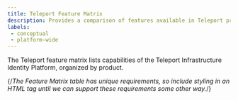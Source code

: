 ```yaml
---
title: Teleport Feature Matrix
description: Provides a comparison of features available in Teleport products.
labels:
 - conceptual
 - platform-wide
---
```


The Teleport feature matrix lists capabilities of the Teleport Infrastructure
Identity Platform, organized by product.

{/*The Feature Matrix table has unique requirements, so include styling in an
HTML tag until we can support these requirements some other way.*/} 
<style dangerouslySetInnerHTML={{__html: `
  /* 
    Shade certain rows the color of the cell dividers to provide the illusion of
    column spans until the docs engine supports them in Markdown tables. We need
    to update this list whenever we change the organization of the tables.
  */
  table:nth-of-type(1) tbody tr:nth-of-type(1),
  table:nth-of-type(1) tbody tr:nth-of-type(5),
  table:nth-of-type(1) tbody tr:nth-of-type(7),
  table:nth-of-type(1) tbody tr:nth-of-type(14),
  table:nth-of-type(1) tbody tr:nth-of-type(17),
  table:nth-of-type(1) tbody tr:nth-of-type(25),
  table:nth-of-type(1) tbody tr:nth-of-type(28),
  table:nth-of-type(5) tbody tr:nth-of-type(1),
  table:nth-of-type(5) tbody tr:nth-of-type(9),
  table:nth-of-type(5) tbody tr:nth-of-type(19)
  {
    background: #dddddd;
  }

  /*
    Since the feature matrix includes multiple tables, set a fixed cell 
    width to ensure that all tables are aligned.
  */
  table {
    table-layout: fixed;
  }

  th, td {
    width: 18%;
  }

  th:first-child, td:first-child {
    width: 46%;
  }
  `
  }}
/>

The **Teleport Identity Infrastructure Platform** modernizes identity, access,
and policy for infrastructure, for both human and non-human identities. Products
include:

- [Teleport Zero Trust Access](#teleport-zero-trust-access)
- [Teleport Machine & Workload Identity](#teleport-machine--workload-identity)
- [Teleport Identity Governance](#teleport-identity-governance)
- [Teleport Identity Security](#teleport-identity-security)

## Teleport Zero Trust Access

**Teleport Zero Trust Access** provides engineers with least privileged access
to applications, servers, databases, Kubernetes clusters, and other resources
across distributed infrastructures.

|  | **Enterprise (Cloud)** | **Enterprise (Self-Hosted)** | **Community Edition** |
|---|:---:|:---:|:---:|
|**User identity.** Authenticate users without passwords:||||
| [Single Sign-On](zero-trust-access/sso/sso.mdx)| GitHub, Google Workspace, Microsoft Entra ID, Okta, OIDC, SAML, Teleport | GitHub, Google Workspace, Microsoft Entra ID, Okta, OIDC, SAML, Teleport | GitHub |
| User & Group Provisioning & Deprovisioning (SCIM & Custom Protocols), including Okta and Entra | Available In Teleport Identity Governance | Available In Teleport Identity Governance | ✖ |
| [Hardware Private Key Support](./admin-guides/access-controls/guides/hardware-key-support.mdx) (e.g., via YubiKey) | ✔ (External-connected HSM/KMS coming soon) | ✔ | ✖ |
|**Resource identity.** Assign a cryptographic identity to every Teleport Protected Resource:||||
| Protecting: [Applications](zero-trust-access/enroll-resources/application-access/getting-started.mdx), [Databases](./enroll-resources/database-access/getting-started.mdx), [Kubernetes Clusters](./enroll-resources/kubernetes-access/getting-started.mdx), [Linux Servers](./enroll-resources/server-access/getting-started.mdx), [Windows Servers](./enroll-resources/desktop-access/introduction.mdx), [Windows Desktops](./enroll-resources/desktop-access/introduction.mdx), Cloud Consoles & Resources (AWS, Azure, GCP), [GitHub](./admin-guides/management/guides/github-integration.mdx) | ✔ | ✔ | ✔ (does not include Oracle support) |
|**Secure remote access.** Zero-trust, auditable access to your infrastructure:||||
| Dynamic, self-updating inventory | ✔ | ✔ | ✔ |
| Supports SSH, RDP, Kubernetes, Databases, AWS, Azure, GCP API and CLI, Web applications and services, TCP endpoints for Linux, Windows and MacOS. | ✔ | ✔ | ✔ |
| [Machines](machine-workload-identity/machine-id/machine-id.mdx) and [workloads](machine-workload-identity/workload-identity/introduction.mdx) | Available in Teleport Machine & Workload Identity | Available in Teleport Machine & Workload Identity | Available in Teleport Machine & Workload Identity |
| Agentless Integration with [OpenSSH Servers](./enroll-resources/server-access/openssh/openssh-agentless.mdx) | ✔ | ✔ | ✔ |
| [IP-Based Restrictions](./admin-guides/access-controls/guides/ip-pinning.mdx) | ✔ | ✔ | ✖ |
| [Teleport VNet](./connect-your-client/vnet.mdx) | ✔ | ✔ | ✔ |
|**Short-lived privileges.** Ephemeral authorization granted through short-lived certificates:||||
| [Role-Based Access Control](./admin-guides/access-controls/guides/role-templates.mdx) | ✔ | ✔ | ✔ |
| [Just-in-Time Access Requests & Reviews](identity-governance/access-requests/resource-requests.mdx) | Available in Teleport Identity Governance | Available in Teleport Identity Governance | Only can request roles through CLI  |
|**Session recording and interactive controls.** Record, replay, join, and moderate interactive sessions:||||
| [Session Recording with Playback](./reference/architecture/session-recording.mdx) | ✔ | ✔ | ✔ |
| [Enhanced Session Recording](./enroll-resources/server-access/guides/bpf-session-recording.mdx) | ✔ | ✔ | ✔ |
| [Recording Proxy Mode](./enroll-resources/server-access/guides/recording-proxy-mode.mdx) | ✖ | ✔ | ✔ |
| Live Sessions View | SSH, Kubernetes, Desktops, Databases | SSH, Kubernetes, Desktops, Databases | SSH, Kubernetes, Desktops, Databases |
| Protocol-Level Events, for all supported resources | ✔ | ✔ | ✔ |
| [Dual Authorization](./admin-guides/access-controls/guides/dual-authz.mdx) | ✔ | ✔ | ✖ |
| [Session Sharing & Moderation](./admin-guides/access-controls/guides/joining-sessions.mdx) | ✔ | ✔ | ✖ |
|**Identity-based audit events:** ||||
| [Structured Audit Logs](./reference/monitoring/audit.mdx) | ✔ | ✔ | ✔ |
| [Export to SIEM](zero-trust-access/export-audit-events/export-audit-events.mdx) | ✔ | ✔ | ✔ |
|**Regulatory standards and frameworks:**||||
| [FedRAMP Control](zero-trust-access/compliance-frameworks/fedramp.mdx) | ✖ | ✔ | ✖ |
| FIPS-compliant binaries for FedRAMP (Low, Moderate, High) | ✖ | ✔ | ✖ |
| DORA, SOX, ISO, NIS2, PCI DSS, SOC 2, HIPAA, NIST  | ✔ | ✔ | Limited |

## Teleport Machine & Workload Identity

**Teleport Machine & Workload Identity** is a non-human identity management
solution that secures machine-to-machine communication with short-lived
certificates, access control, and auditability.

|  | **Enterprise (Cloud)** | **Enterprise (Self-Hosted)** | **Community Edition** |
|---|:---:|:---:|:---:|
| **Service Discovery:** Live inventory of machine and workload identities for CI/CD jobs, microservices, and others | ✔ | ✔ | ✔ |
|**Issuance:** Provisions cryptographic identities for [machines](machine-workload-identity/machine-id/getting-started.mdx) and [workloads](machine-workload-identity/workload-identity/getting-started.mdx), eliminating anonymous computing and the need for static over-privileged users and automating certificate rotation | ✔ | ✔ | ✔ |
|**Secretless Authentication:** Eliminates the need for API keys and long-term secrets with short-lived certificates.| ✔ | ✔ | ✔ |
|**Ephemeral Authorization:** With granular ABAC/RBAC for workload interactions | ✔ | ✔ | ✔ |
|**Auditability:** Audit data, exportable to SIEMs, for compliance reporting & reviews | ✔ | ✔ | ✔ |
|**Integration:** Supports open-source policy agents, dev tool APIs, and Cloud IAM. Others include Jenkins, Github actions, Terraform Cloud, AWS Roles anywhere and more. | ✔ | ✔ | ✔ |
|**HSM and TPM support** for bootstrapping, joining, and encryption | ✔ | ✔ | ✖ |
|**Open Standards** \- JWT, SPIFFE, x509 and others to avoid vendor lock-in | ✔ | ✔ | ✔ |
|**External PKI integration:** Configure an external PKI hierarchy to use for issuing SPIFFE SVIDs | ✔ | ✔ | ✖ |
|**Sigstore attestation:** Enforce validation of container supply-chain security when issuing SPIFFE SVIDs  | ✔ | ✔ | ✖ |

## Teleport Identity Governance

**Teleport Identity Governance** hardens and monitors identities for both human
and non-human identities.

|  | **Enterprise (Cloud)** | **Enterprise (Self-Hosted)** | **Community Edition** |
|---|:---:|:---:|:---:|
| [JIT Access Requests](./admin-guides/access-controls/guides/dual-authz.mdx): Grant only those privileges necessary to complete the task at hand. Remove the need for super-privileged accounts. | ✔ | ✔ | Only can request roles through CLI  |
| Automatic Access Requests & Approvals: Automate pre-defined workflows based on RBAC, ABAC, or context-based authorization. | ✔ | ✔ | ✖ |
| [Access Lists & Access Reviews](identity-governance/access-lists/access-lists.mdx): Review access requests using Slack, PagerDuty, Microsoft Teams, Jira and ServiceNow. Assign managers, automate mandatory reviews, and implement custom review logic using our API and Go SDK. Integrates with AWS Identity Center. | ✔ | ✔ | ✖ |
| [Session & Identity Locks](identity-governance/locking.mdx): Lock suspicious or compromised identities and stop all their activity across all protocols and services. | ✔ | ✔ | ✖ |
| [Device Trust](identity-governance/device-trust/guide.mdx): Require an up-to-date, registered device for each authentication. Teleport uses TPMs and secure enclaves to give every device a cryptographic identity. Restrict further by resource or MDM-authorization. | ✔ | ✔ | ✖ |
| User & Group Provisioning & Deprovisioning (SCIM & Custom Protocols), including Okta and Entra | ✔ | ✔ | ✖ |
| [Access Monitoring & Response](identity-governance/access-monitoring.mdx): Detect overly broad privileges and inspect sessions that are not using strong protection, such as multi-factor authentication or device trust. Alert on access violations and purge unused permissions with automated access rules. | ✔ | ✔ | ✖ |
| [Okta integration](identity-governance/okta/okta.mdx): Configure Teleport to import and grant access to Okta applications and user groups. | ✔ | ✔ | ✖ |
| Microsoft Entra ID directory synchronization and SSO [integration](zero-trust-access/sso/azuread.mdx) | ✔ | ✔ | ✖ |

## Teleport Identity Security

**Teleport Identity Security** identifies & mitigates risk in access paths.

|  | **Enterprise (Cloud)** | **Enterprise (Self-Hosted)** | **Community Edition** |
|---|:---:|:---:|:---:|
| Access Graph: Import and analysis of AWS, Azure, Okta, Microsoft Entra, GitLab and AWS IAM roles | ✔ | ✔ | ✖ |
| Discover secrets, SSH Key Scanning| ✔ | ✔ | ✖ |
| Discover standing privileges  | ✔ | ✔ | ✖ |
| Analyze  shadow access and drift of security posture | ✔ | ✔ | ✖ |
| Investigate identity vulnerabilities and potential exposures | ✔ | ✔ | ✖ |
| Monitor critical assets with [Crown Jewel](identity-security/crown-jewels.mdx) Alerting | ✔ | ✔ | ✖ |

## Platform integrations, management, licensing, and deployment

|  | **Enterprise (Cloud)** | **Enterprise (Self-Hosted)** | **Community Edition** |
|---|:---:|:---:|:---:|
| **Integrations:** ||||
| Infrastructure as Code (IaC): Terraform, K8s Operator | ✔ | ✔ | ✔ |
| Cloud Providers: AWS, Azure, GCP | ✔ | ✔ | ✔ |
| Security Information & Event Management (SIEM): Elastic, Splunk, Panther, and anything else that integrates with Fluentd | ✔ | ✔ | ✔ |
| ITSM: ServiceNow, JIRA | ✔ | ✔ | ✖ |
| Access Request Integration: Slack, Teams, Discord, Mattermost, PagerDuty, Opsgenie, Email | ✔ | ✔ | ✔ |
| [Hardware Private Key Support](./admin-guides/access-controls/guides/hardware-key-support.mdx) (e.g., via YubiKey) | ✔ (External-connected HSM/KMS coming soon) | ✔ | ✖ |
| [Hardware Security Module support](./admin-guides/deploy-a-cluster/hsm.mdx) for encryption at rest | ✔ (External-connected HSM/KMS coming soon) | ✔ | ✖ |
| **Management and licensing:** ||||
| Annual or multi-year contracts, volume discounts | ✔ | ✔ | ✖ |
| Anonymized Usage Tracking | ✔ | ✔ | Opt-in |
| [Backend support](./reference/backends.mdx) | All data is stored in DynamoDB and S3 with server-side encryption. | Any S3-compatible storage for session records, many managed backends for custom audit log storage | Any S3-compatible storage for session records, many managed backends for custom audit log storage. |
| Multi-region failover using Cockroach DB | ✔ | ✔ | ✖ |
| Data storage location | Data is stored in Teleport's AWS infrastructure with audit logs/sessions optionally in customer AWS accounts. Proxy Service instances are deployed across the world for low-latency access. | Can store data anywhere in the world, on most managed cloud backends | Can store data anywhere in the world, on most managed cloud backends |
| License | Commercial | Commercial | Commercial for binaries, with restrictions: Free usage for companies with \<100 employees and \<US$10M annual revenue. Code on GitHub distributed via AGPL-3.0  |
| Publicly accessible domain name | A subdomain of teleport.sh | Custom | Custom |
| [Support](https://support.goteleport.com/hc/en-us/articles/16562919750419-Priority-Support) | 24x7 (Severity 1) support with premium SLAs and account managers. | 24x7 (Severity 1) support with premium SLAs and account managers | Slack community |
| Version support | Deploys last stable release with 2-3 week lag for stability. | All supported releases available to install and download. |  All supported releases available to install and download. |
| **Deployment options:** ||||
| Teleport cloud deployment | ✔ | ✖ | ✖ |
| Self-hosted deployment| ✖ | ✔ | ✔ |
| Multi-Region High Availability | ✔ (Teleport service) | ✔ (Customer-implemented, via a [supported blueprint](./admin-guides/deploy-a-cluster/multi-region-blueprint.mdx)) | ✖ |
| FIPS-compliant binaries available for FedRAMP, including Low, Moderate & High | ✖ | ✔ | ✖ |

